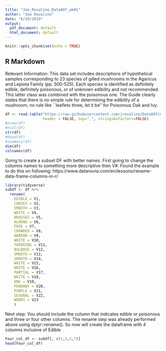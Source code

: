 ```yaml
---
title: "Joe_Rovalino_Data607_wk#1"
author: "Joe Rovalino"
date: "8/29/2019"
output:
  pdf_document: default
  html_document: default
---
```


```r
knitr::opts_chunk$set(echo = TRUE)
```

## R Markdown

Relevant Information:
    This data set includes descriptions of hypothetical samples
    corresponding to 23 species of gilled mushrooms in the Agaricus and
    Lepiota Family (pp. 500-525).  Each species is identified as
    definitely edible, definitely poisonous, or of unknown edibility and
    not recommended.  This latter class was combined with the poisonous
    one.  The Guide clearly states that there is no simple rule for
    determining the edibility of a mushroom; no rule like ``leaflets
    three, let it be'' for Poisonous Oak and Ivy.

 
```r
df <- read.table("https://raw.githubusercontent.com/jrovalino/Data607/master/agaricus-lepiota.data", 
                 header = FALSE, sep=",", stringsAsFactors=FALSE)
#nrow(df)
#ncol(df)
str(df)
#head(df)
#summary(df)
dim(df)
colnames(df)
```
Going to create a subset DF with better names. First going to change the columns names to something more descriptive then V#. Found the example to do this on following:
https://www.datanovia.com/en/lessons/rename-data-frame-columns-in-r/

```r
library(tidyverse)
subdf <- df %>% 
  rename(
    EDIBLE = V1,
    CONVEX = V2,
    SMOOTH = V3,
    WHITE = V4,
    BRUISES = V5,
    ALMOND = V6,
    FREE = V7,
    CROWDED = V8,
    NARROW = V9,
    WHITE = V10,
    TAPERING = V11,
    BULBOUS = V12,
    SMOOTH = V13,
    SMOOTH = V14,
    WHITE = V15,
    WHITE = V16,
    PARTIAL = V17,
    WHITE = V18,
    ONE = V19,
    PENDANT = V20,
    PURPLE = V21,
    SEVERAL = V22,
    WOODS = V23 
    )


```

Next step: You should include the column that indicates edible or poisonous and three or four other columns. The rename step was already performed above using dplyr::rename(). So now will create the dataframe with 4 columns inclusive of Edible 
```r
Four_col_df <- subdf[, c(1,3,5,7)]
head(Four_col_df)
```
